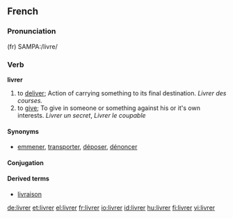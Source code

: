 ==French==

===Pronunciation===
(fr) SAMPA:/livre/

===Verb===
'''livrer'''

# to [[deliver]]; Action of carrying something to its final destination. ''Livrer des courses.''
# to [[give]]; To give in someone or something against his or it's own interests. ''Livrer un secret'', ''Livrer le coupable''

====Synonyms====
*[[emmener]], [[transporter]], [[déposer]], [[dénoncer]]

====Conjugation====
{{fr-conj-er|livr|avoir}}

====Derived terms====
*[[livraison]]

[[de:livrer]]
[[et:livrer]]
[[el:livrer]]
[[fr:livrer]]
[[io:livrer]]
[[id:livrer]]
[[hu:livrer]]
[[fi:livrer]]
[[vi:livrer]]